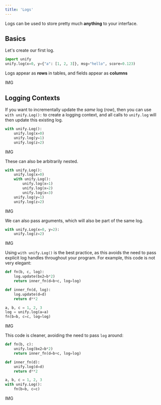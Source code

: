 ```yaml
---
title: 'Logs'
---
```


Logs can be used to store pretty much **anything** to your interface.

## Basics

Let's create our first log.

```python
import unify
unify.log(x=0, y={"a": [1, 2, 3]}, msg="hello", score=0.123)
```

Logs appear as **rows** in tables, and fields appear as **columns**

IMG

## Logging Contexts

If you want to incrementally update the *same* log (row),
then you can use `with unify.Log():` to create a logging context, and all calls to `unify.log` will then update this existing log.

```python
with unify.Log():
    unify.log(x=0)
    unify.log(y=1)
    unify.log(z=2)
```

IMG

These can also be arbitrarily nested.

```python
with unify.Log():
    unify.log(x=0)
    with unify.Log():
        unify.log(x=1)
        unify.log(x=2)
        unify.log(x=3)
    unify.log(y=1)
    unify.log(z=2)
```

IMG

We can also pass arguments, which will also be part of the same log.

```python
with unify.Log(x=0, y=2):
    unify.log(z=2)
```

IMG

Using `with unify.Log()` is the best practice, as this avoids the need to pass explicit log handles throughout your program.
For example, this code is not very elegant:

```python
def fn(b, c, log):
    log.update(bx2=b*2)
    return inner_fn(d=b+c, log=log)

def inner_fn(d, log):
    log.update(d=d)
    return d**2

a, b, c = 1, 2, 3
log = unify.log(a=a)
fn(b=b, c=c, log=log)
```

IMG

This code is cleaner, avoiding the need to pass `log` around:

```python
def fn(b, c):
    unify.log(bx2=b*2)
    return inner_fn(d=b+c, log=log)

def inner_fn(d):
    unify.log(d=d)
    return d**2

a, b, c = 1, 2, 3
with unify.Log():
    fn(b=b, c=c)
```

IMG